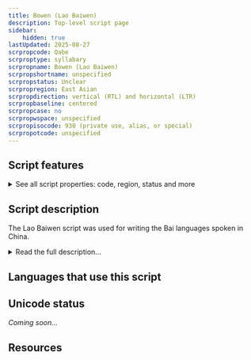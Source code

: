 ```yaml
---
title: Bowen (Lao Baiwen)
description: Top-level script page
sidebar:
    hidden: true
lastUpdated: 2025-08-27
scrpropcode: Qabe
scrproptype: syllabary
scrpropname: Bowen (Lao Baiwen)
scrpropshortname: unspecified
scrpropstatus: Unclear
scrpropregion: East Asian
scrpropdirection: vertical (RTL) and horizontal (LTR)
scrpropbaseline: centered
scrpropcase: no
scrpropwspace: unspecified
scrpropisocode: 930 (private use, alias, or special)
scrpropotcode: unspecified
---
```



## Script features

<details>
<summary> See all script properties: code, region, status and more</summary>
<ScriptInfo />
</details>

## Script description

The Lao Baiwen script was used for writing the Bai languages spoken in China.

<details>
<summary>Read the full description...</summary>There are three varieties of Bai, Jianchuan (Central), Dali (Southern), and Bijiang (Northern). It is not agreed upon whether these should be classified as dialects or as distinct languages. The ethnologue separates them into three distinct languages. A Bai script has been in use since around the 8th century, but this was never standardized. A Latin-based orthography has now largely replaced the traditional Lao Baiwen script. This is based on the Central Jianchuan Bai language, but also accommodates features of the other two Bai languages.

_This script is not currently recognized by [ISO 15924](http://www.unicode.org/iso15924/), but is included in ScriptSource for research purposes. If you have any information on this script, please add the information to the site. Your contributions can be a great help in refining and expanding the ISO 15924 standard._
</details>

## Languages that use this script

<WsList script='Qabe' wsMax='5' />

## Unicode status

_Coming soon..._

## Resources

<ScriptResources detailSummary='seemore' />

